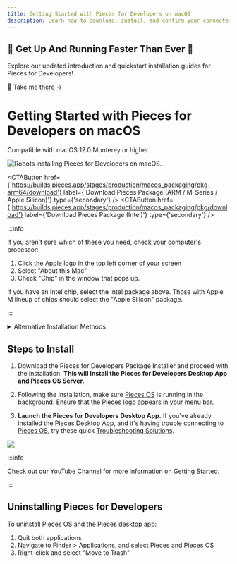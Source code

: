 ```yaml
---
title: Getting Started with Pieces for Developers on macOS
description: Learn how to download, install, and confirm your connected applications on macOS to start using Pieces for Developers
---
```



<DownloadLinkUpdater />

<div style={{ marginBottom: "24px" }} />

<div style={{
  backgroundColor: "#fff",
  padding: "2rem",
  borderRadius: "8px",
  border: "1px solid #eaeaea",
  boxShadow: "0 1px 3px rgba(0,0,0,0.08)",
  textAlign: "center",
  marginBottom: "2rem",
  color: "#333" // Set a default text color for the container
}}>
  <h2 style={{ margin: "0 0 1rem", color: "#333" }}>
    🏁 Get Up And Running Faster Than Ever 🏁
  </h2>
  <p style={{ margin: "0", fontSize: "1.1rem", lineHeight: "1.5", color: "#333" }}>
    Explore our updated introduction and quickstart installation guides for Pieces for Developers!
  </p>
  <p style={{ margin: "0" }}>
    <a href="https://docs.pieces.app/products/meet-pieces" 
       style={{
         color: "#1b9aaa",
         textDecoration: "none",
         fontWeight: "500",
         display: "inline-block",
         marginTop: "0.5rem",
         lineHeight: "1.2",
         padding: "0"
       }}
    >
      🎉 Take me there →
    </a>
  </p>
</div>

# Getting Started with Pieces for Developers on macOS

<ReleasePill>Compatible with macOS 12.0 Monterey or higher</ReleasePill>

![Robots installing Pieces for Developers on macOS.](/assets/installation/robots_macos.png)

<CTAButton
  href={'https://builds.pieces.app/stages/production/macos_packaging/pkg-arm64/download'}
  label={'Download Pieces Package (ARM / M-Series / Apple Silicon)'}
  type={'secondary'}
/>
<MiniSpacer />
<CTAButton
  href={'https://builds.pieces.app/stages/production/macos_packaging/pkg/download'}
  label={'Download Pieces Package (Intel)'}
  type={'secondary'}
/>

<Spacer />

:::info

If you aren't sure which of these you need, check your computer's processor:
1. Click the Apple logo in the top left corner of your screen
2. Select "About this Mac"
3. Check "Chip" in the window that pops up.

If you have an Intel chip, select the Intel package above. Those with Apple M lineup of chips should select the "Apple Silicon" package.

:::

<details>
  <summary>Alternative Installation Methods</summary>

  If this isn't your first rodeo, here is the list of downloadable files for macOS:
  - [PiecesOS](/installation-getting-started/pieces-os) DMG (ARM / M-Series / Apple Silicon) | [Download Here](https://builds.pieces.app/stages/production/os_server/dmg-arm64/download)
  - Pieces for Developers Desktop App DMG (ARM / M-Series / Apple Silicon) | [Download Here](https://builds.pieces.app/stages/production/pieces_for_x/dmg-arm64/download)
  - [PiecesOS](/installation-getting-started/pieces-os) DMG (Intel) | [Download Here](https://builds.pieces.app/stages/production/os_server/dmg/download)
  - Pieces for Developers Desktop App DMG (Intel) | [Download Here](https://builds.pieces.app/stages/production/pieces_for_x/dmg/download)
  
  Note: You can also install Pieces via Homebrew.

  1. Ensure you have [installed](https://docs.brew.sh/Installation) Homebrew in your system
  2. Run the following command in your terminal to Install the Pieces brew package
    ```shell
    brew install --cask pieces
    ```
    [Save to Pieces](https://snippets.pieces.cloud/?p=f23c48bd96)
  3. The above command will install the Pieces-OS cask as well. Once the package is install successfully, you can start to run Pieces OS and the Pieces for Developers application.

</details>

## Steps to Install
1. Download the Pieces for Developers Package Installer and proceed with the installation. **This will install the Pieces for Developers Desktop App and Pieces OS Server.**

2. Following the installation, make sure [Pieces OS](/installation-getting-started/pieces-os) is running in the background. Ensure that the Pieces logo appears in your menu bar.

3. **Launch the Pieces for Developers Desktop App.** If you've already installed the Pieces Desktop App, and it's having trouble connecting to [Pieces OS](/installation-getting-started/pieces-os), try these quick [Troubleshooting Solutions](/faq).

![](https://storage.googleapis.com/pieces_static_resources/vs_code_marketplace/GIFs/INSTALL_MACOS)

:::info

Check out our [YouTube Channel](https://www.youtube.com/@getpieces) for more information on Getting Started.

:::

## Uninstalling Pieces for Developers
To uninstall Pieces OS and the Pieces desktop app:

1. Quit both applications
2. Navigate to Finder > Applications, and select Pieces and Pieces OS
3. Right-click and select "Move to Trash"
